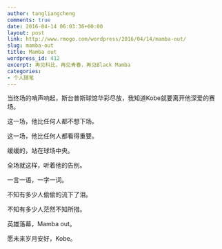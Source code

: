 ```yaml
---
author: tangliangcheng
comments: true
date: 2016-04-14 06:03:36+00:00
layout: post
link: http://www.rmogo.com/wordpress/2016/04/14/mamba-out/
slug: mamba-out
title: Mamba out
wordpress_id: 412
excerpt: 再见科比，再见青春，再见Black Mamba
categories:
- 个人随笔
---
```



当终场的哨声响起，斯台普斯球馆华彩尽放，我知道Kobe就要离开他深爱的赛场。

这一场，他比任何人都不想下场。

这一场，他比任何人都看得重要。

缓缓的，站在球场中央。

全场就这样，听着他的告别。

一言一语，一字一词。

不知有多少人偷偷的流下了泪。

不知有多少人茫然不知所措。

英雄落幕，Mamba out。

愿未来岁月安好，Kobe。

